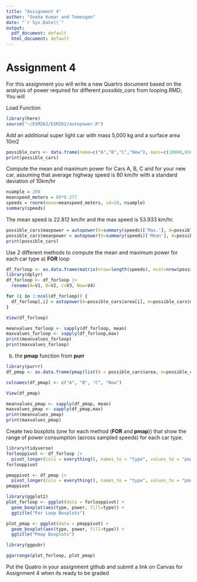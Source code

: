 ```yaml
---
title: "Assignment 4"
author: "Sneha Kumar and Temesgen"
date: "`r Sys.Date()`"
output:
  pdf_document: default
  html_document: default
---
```


# Assignment 4

For this assignment you will write a new Quartro document based on the analysis of power required for different *possible_cars* from looping.RMD; You will

Load Function

```r
library(here)
source("~/ESM262/ESM262/autopower.R")
```

Add an additional super light car with mass 5,000 kg and a surface area 10m2

```r
possible_cars <- data.frame(name=c("A","B","C","New"), mass=c(10000,65000,38000,5000), area=c(22,30,22,10),power=autopower(V=28, A=possible_cars$area, m=possible_cars$mass))
print(possible_cars)
```

Compute the mean and maximum power for Cars A, B, C and for your new car, assuming that average highway speed is 80 km/hr with a standard deviation of 10km/hr

```r
nsample = 200
meanspeed_meters = 80*0.277
speeds = rnorm(mean=meanspeed_meters, sd=10, nsample)
summary(speeds)
```

The mean speed is 22.812 km/hr and the max speed is 53.933 km/hr.

```r
possible_cars$maxpower = autopower(V=summary(speeds)['Max.'], A=possible_cars$area, m=possible_cars$mass)
possible_cars$meanpower = autopower(V=summary(speeds)['Mean'], A=possible_cars$area, m=possible_cars$mass)
print(possible_cars)
```

Use 2 different methods to compute the mean and maximum power for each car type a) **FOR** loop

```r
df_forloop <- as.data.frame(matrix(nrow=length(speeds), ncol=nrow(possible_cars)))
library(dplyr)
df_forloop <- df_forloop |>
  rename(A=V1, B=V2, C=V3, New=V4)

for (i in 1:ncol(df_forloop)) {
  df_forloop[,i] = autopower(A=possible_cars$area[i], m=possible_cars$mass[i], V=speeds)
}

View(df_forloop)
```

```r
meanvalues_forloop <- sapply(df_forloop, mean)
maxvalues_forloop <- sapply(df_forloop,max)
print(meanvalues_forloop)
print(maxvalues_forloop)
```

b)  the **pmap** function from **purr**

```r
library(purrr)
df_pmap <- as.data.frame(pmap(list(A = possible_cars$area, m=possible_cars$mass), autopower, V=speeds))

colnames(df_pmap) <- c("A", "B", "C", "New")

View(df_pmap)

meanvalues_pmap <- sapply(df_pmap, mean)
maxvalues_pmap <- sapply(df_pmap,max)
print(meanvalues_pmap)
print(maxvalues_pmap)
```

Create two boxplots (one for each method (**FOR** and **pmap**)) that show the range of power consumption (across sampled speeds) for each car type.

```r
library(tidyverse)
forlooppivot <- df_forloop |>
  pivot_longer(cols = everything(), names_to = "type", values_to = "power")
forlooppivot

pmappivot <- df_pmap |>
  pivot_longer(cols = everything(), names_to = "type", values_to = "power")
pmappivot

library(ggplot2)
plot_forloop <- ggplot(data = forlooppivot) +
  geom_boxplot(aes(type, power, fill=type)) + 
  ggtitle("For Loop Boxplots")

plot_pmap <- ggplot(data = pmappivot) +
  geom_boxplot(aes(type, power, fill=type)) + 
  ggtitle("Pmap Boxplots")

library(ggpubr)

ggarrange(plot_forloop, plot_pmap)

```

Put the Quatro in your assignment github and submit a link on Canvas for Assignment 4 when its ready to be graded

